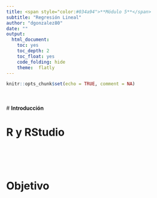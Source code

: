 ```yaml
---
title: <span style="color:#034a94">**Módulo 5**</span>
subtitle: "Regresión Lineal"
author: "dgonzalez80"
date: ""
output:
  html_document:
    toc: yes
    toc_depth: 2
    toc_float: yes
    code_folding: hide
    theme:  flatly
---
```



```r
knitr::opts_chunk$set(echo = TRUE, comment = NA)
```

<br/><br/>
# **Introducción**

# **R y RStudio**


<br/><br/><br/>

# **Objetivo**
